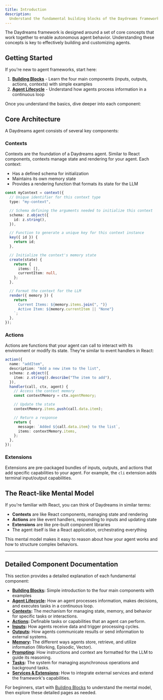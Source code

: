 ```yaml
---
title: Introduction
description:
  Understand the fundamental building blocks of the Daydreams framework.
---
```


The Daydreams framework is designed around a set of core concepts that work
together to enable autonomous agent behavior. Understanding these concepts is
key to effectively building and customizing agents.

## Getting Started

If you're new to agent frameworks, start here:

1. **[Building Blocks](/docs/core/concepts/building-blocks)** - Learn the four
   main components (inputs, outputs, actions, contexts) with simple examples
2. **[Agent Lifecycle](/docs/core/concepts/agent-lifecycle)** - Understand how
   agents process information in a continuous loop

Once you understand the basics, dive deeper into each component:

## Core Architecture

A Daydreams agent consists of several key components:

### Contexts

Contexts are the foundation of a Daydreams agent. Similar to React components,
contexts manage state and rendering for your agent. Each context:

- Has a defined schema for initialization
- Maintains its own memory state
- Provides a rendering function that formats its state for the LLM

```ts title="context.ts"
const myContext = context({
  // Unique identifier for this context type
  type: "my-context",

  // Schema defining the arguments needed to initialize this context
  schema: z.object({
    id: z.string(),
  }),

  // Function to generate a unique key for this context instance
  key({ id }) {
    return id;
  },

  // Initialize the context's memory state
  create(state) {
    return {
      items: [],
      currentItem: null,
    };
  },

  // Format the context for the LLM
  render({ memory }) {
    return `
      Current Items: ${memory.items.join(", ")}
      Active Item: ${memory.currentItem || "None"}
    `;
  },
});
```

### Actions

Actions are functions that your agent can call to interact with its environment
or modify its state. They're similar to event handlers in React:

```ts title="action.ts"
action({
  name: "addItem",
  description: "Add a new item to the list",
  schema: z.object({
    item: z.string().describe("The item to add"),
  }),
  handler(call, ctx, agent) {
    // Access the context memory
    const contextMemory = ctx.agentMemory;

    // Update the state
    contextMemory.items.push(call.data.item);

    // Return a response
    return {
      message: `Added ${call.data.item} to the list`,
      items: contextMemory.items,
    };
  },
});
```

### Extensions

Extensions are pre-packaged bundles of inputs, outputs, and actions that add
specific capabilities to your agent. For example, the `cli` extension adds
terminal input/output capabilities.

## The React-like Mental Model

If you're familiar with React, you can think of Daydreams in similar terms:

- **Contexts** are like React components, managing state and rendering
- **Actions** are like event handlers, responding to inputs and updating state
- **Extensions** are like pre-built component libraries
- The agent itself is like a React application, orchestrating everything

This mental model makes it easy to reason about how your agent works and how to
structure complex behaviors.

---

## Detailed Component Documentation

This section provides a detailed explanation of each fundamental component:

- **[Building Blocks](/docs/core/concepts/building-blocks):** Simple
  introduction to the four main components with examples
- **[Agent Lifecycle](/docs/core/concepts/agent-lifecycle):** How an agent
  processes information, makes decisions, and executes tasks in a continuous
  loop.
- **[Contexts](/docs/core/concepts/contexts):** The mechanism for managing
  state, memory, and behavior for specific tasks or interactions.
- **[Actions](/docs/core/concepts/actions):** Definable tasks or capabilities
  that an agent can perform.
- **[Inputs](/docs/core/concepts/inputs):** How agents receive data and trigger
  processing cycles.
- **[Outputs](/docs/core/concepts/outputs):** How agents communicate results or
  send information to external systems.
- **[Memory](/docs/core/concepts/memory):** The different ways agents store,
  retrieve, and utilize information (Working, Episodic, Vector).
- **[Prompting](/docs/core/concepts/prompting):** How instructions and context
  are formatted for the LLM to guide its reasoning.
- **[Tasks](/docs/core/concepts/tasks):** The system for managing asynchronous
  operations and background tasks.
- **[Services & Extensions](/docs/core/advanced):** How to integrate external
  services and extend the framework's capabilities.

For beginners, start with [Building Blocks](/docs/core/concepts/building-blocks)
to understand the mental model, then explore these detailed pages as needed.
